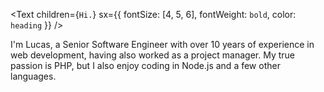 <Text
  children={`Hi.`}
  sx={{ fontSize: [4, 5, 6], fontWeight: `bold`, color: `heading` }}
/>

I'm Lucas, a Senior Software Engineer with over 10 years of experience in web development, having also worked as a project manager. My true passion is PHP, but I also enjoy coding in Node.js and a few other languages.